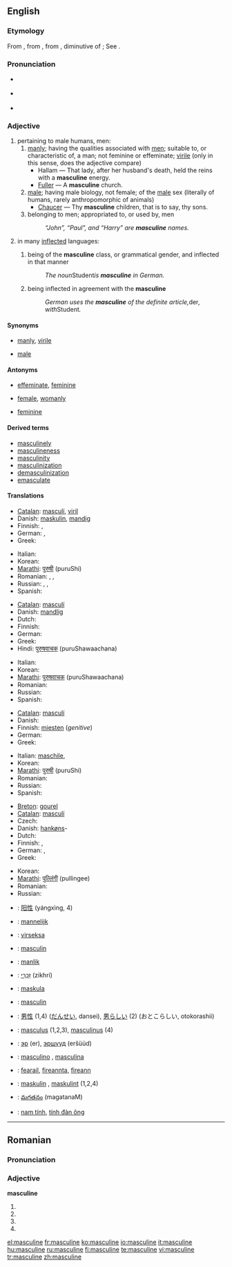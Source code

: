 {{wikipedia}}
==English==

===Etymology===
From {{OF.}} {{term|masculin}}, from {{L.}} {{term|masculinus}}, from {{term|masculus||male, manly}}, diminutive of {{term|mas||a male}}; See {{term|male}}.

===Pronunciation===
* {{a|RP}} {{IPA|/ˈmæskjʊlɪn/ ''or'' /ˈmæskjəlɪn/}}
* {{a|US}} {{IPA|/ˈmæskjuːlɪn/ ''or'' /ˈmæskjəlɪn/}}
* {{audio|en-us-masculine.ogg|Audio (US)}}

===Adjective===
{{en-adj}}

# pertaining to male humans, men:
## [[manly]]; having the qualities associated with [[man|men]]; suitable to, or characteristic of, a man; not feminine or effeminate; [[virile]] (only in this sense, does the adjective compare)
##* Hallam — That lady, after her husband's death, held the reins with a '''masculine''' energy.
##* [[Fuller]] — A '''masculine''' church.
## [[male]]; having male biology, not female; of the [[male]] sex (literally of humans, rarely anthropomorphic of animals)
##* [[Chaucer]] — Thy '''masculine''' children, that is to say, thy sons.
## belonging to men; appropriated to, or used by, men
##: ''“John”, “Paul”, and “Harry” are '''masculine''' names.''
# {{grammar}} in many [[inflected]] languages:
## {{context|of a [[noun]]}} being of the '''masculine''' class, or grammatical gender, and inflected in that manner
##: ''The noun ''Student'' is '''masculine''' in German.''
## {{context|of some other parts of speech}} being inflected in agreement with the '''masculine'''
##: ''German uses the '''masculine''' of the definite article, ''der'', with ''Student''.''

====Synonyms====
* {{sense|having qualities of male gender}} [[manly]], [[virile]]
* {{sense|of the male sex}} [[male]]

====Antonyms====
* {{sense|having qualities of male gender}} [[effeminate]], [[feminine]]
* {{sense|of the male sex}} [[female]], [[womanly]]
* {{sense|grammar}} [[feminine]]

====Derived terms====
* [[masculinely]]
* [[masculineness]]
* [[masculinity]]
* [[masculinization]]
* [[demasculinization]]
* [[emasculate]]

====Translations====
{{trans-top|having male qualities, not feminine or effeminate.}}
* [[Catalan]]: [[masculí]], [[viril]]
* Danish: [[maskulin]], [[mandig]]
* Finnish: {{t-|fi|miehekäs}}, {{t-|fi|maskuliininen}}
* German: {{t+|de|männlich}}, {{t+|de|maskulin}}
* Greek: {{t+|el|ανδρικός|m|tr=andrikós|sc=Grek}}
{{trans-mid}}
* Italian: {{t-|it|masculino|m}}
* Korean: {{t-|ko|남자 같은|tr=namja gateun|sc=Hang}}
* [[Marathi]]: [[पुरुषी]] (puruShi)
* Romanian: {{t-|ro|masculin}}, {{t+|ro|bărbătesc}}, {{t+|ro|viril}}
* Russian: {{t+|ru|мужской|tr=mužskój|sc=Cyrl}}, {{t-|ru|мужеподобный|tr=mužepodóbnyj|sc=Cyrl}}, {{t-|ru|маскулинный|tr=maskulínnyj|sc=Cyrl}}
* Spanish: {{t+|es|masculino|m}}
{{trans-bottom}}

{{trans-top|of the male sex; biologically male, not female; manly}}
* [[Catalan]]: [[masculí]]
* Danish: [[mandlig]]
* Dutch: {{t+|nl|mannelijk}}
* Finnish: {{t+|fi|miespuolinen}}
* German: {{t+|de|männlich}}
* Greek: {{t+|el|αρσενικός|m|s|tr=arsenikós|sc=Grek}}
* Hindi: [[पुरुषवाचक]] (puruShawaachana)
{{trans-mid}}
* Italian: {{t-|it|masculino|m}}
* Korean: {{t-|ko|남자다운|tr=namjadaun|sc=Hang}}
* [[Marathi]]: [[पुरुषवाचक]] (puruShawaachana)
* Romanian: {{t-|ro|masculin}}
* Russian: {{t+|ru|мужской|tr=mužskój|sc=Cyrl}}
* Spanish: {{t+|es|masculino|m}}
{{trans-bottom}}

{{trans-top|belonging to males; appropriated to, or used by, males}}
* [[Catalan]]: [[masculí]]
* Danish: {{t-|da|maskulin}}
* Finnish: [[mies#Finnish|miesten]] (''genitive'')
* German: {{t-|de|Männer-}}
* Greek: {{t+|el|ανδρικός|m|tr=andrikós|sc=Grek}}
{{trans-mid}}
* Italian: [[maschile]],
* Korean: {{t-|ko|남자의|tr=namjaui|sc=Hang}}
* [[Marathi]]: [[पुरुषी]] (puruShi)
* Romanian: {{t-|ro|masculin}}
* Russian: {{t+|ru|мужской|tr=mužskój|sc=Cyrl}}
* Spanish: {{t+|es|masculino|m}}
{{trans-bottom}}

{{trans-top|(''grammar'') of a noun being of the masculine class, of some other parts of speech being inflected in the masculine manner}}
* [[Breton]]: [[gourel]]
* [[Catalan]]: [[masculí]]
* Czech: {{t-|cs|mužský|m}}
* Danish: [[hankøn]]s-
* Dutch: {{t+|nl|mannelijk}}
* Finnish: {{t-|fi|maskuliininen}}, {{t+|fi|maskuliini|alt=maskuliini-}}
* German: {{t+|de|männlich}}, {{t+|de|maskulin}}
* Greek: {{t+|el|αρσενικός|m|s|tr=arsenikós|sc=Grek}}
{{trans-mid}}
* Korean: {{t+|ko|남성|tr=namseong|sc=Hang}}
* [[Marathi]]: [[पुल्लिंगी]] (pullingee)
* Romanian: {{t-|ro|masculin}}
* Russian: {{t+|ru|мужской|tr=mužskój|sc=Cyrl}}
{{trans-bottom}}

{{checktrans}}
{{trans-top|Translations to be categorised}}
* {{ttbc|Chinese}}: [[阳性]] (yángxìng, 4)
* {{ttbc|Dutch}}: [[mannelijk]] {{n}}
* {{ttbc|Esperanto}}: [[virseksa]]
* {{ttbc|French}}: [[masculin]] {{m}}
* {{ttbc|Frisian}}: [[manlik]]
* {{ttbc|Hebrew}}: [[זכרי|זִכְרִי]] (zikhrí) {{m}}
* {{ttbc|Ido}}: [[maskula]]
* {{ttbc|Interlingua}}: [[masculin]]
{{trans-mid}}
* {{ttbc|Japanese}}: [[男性]] (1,4) ([[だんせい]], dansei), [[男らしい]] (2) (おとこらしい, otokorashii)
* {{ttbc|Latin}}: [[masculus]] (1,2,3), [[masculinus]] (4)
* {{ttbc|Mongolian}}: [[эр]] (er), [[эршүүд]] (eršüüd)
* {{ttbc|Portuguese}}: [[masculino]] {{m}}, [[masculina]] {{f}}
* {{ttbc|Scottish Gaelic}}: [[fearail]], [[fireannta]], [[fireann]]
* {{ttbc|Swedish}}: [[maskulin]] {{c}}, [[maskulint]] {{n}} (1,2,4)
* {{ttbc|Telugu}}: [[మగతనం]] (magatanaM)
* {{ttbc|Vietnamese}}: [[nam tính]], [[tính đàn ông]]
{{trans-bottom}}

----

==Romanian==

===Pronunciation===
{{IPA|[mas.ku'li.ne]|lang=ro}}

===Adjective===
'''masculine'''

# {{ro-form-adj|fp|n|masculin}}
# {{ro-form-adj|fp|a|masculin}}
# {{ro-form-adj|np|n|masculin}}
# {{ro-form-adj|np|a|masculin}}

[[el:masculine]]
[[fr:masculine]]
[[ko:masculine]]
[[io:masculine]]
[[it:masculine]]
[[hu:masculine]]
[[ru:masculine]]
[[fi:masculine]]
[[te:masculine]]
[[vi:masculine]]
[[tr:masculine]]
[[zh:masculine]]